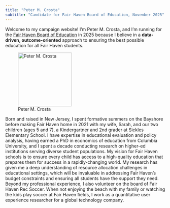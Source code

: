 ```yaml
---
title: "Peter M. Crosta"
subtitle: "Candidate for Fair Haven Board of Education, November 2025"
---
```


Welcome to my campaign website! I'm Peter M. Crosta, and I'm running for the [Fair Haven Board of Education](https://www.fairhaven.edu/district/board_of_education) in 2025 because I believe in a **data-driven, outcome-oriented** approach to ensuring the best possible education for all Fair Haven students.

![Peter M. Crosta](files/pete2s.jpg){fig-alt="Peter Crosta" fig-align="left" width="169"}

Born and raised in New Jersey, I spent formative summers on the Bayshore before making Fair Haven home in 2021 with my wife, Sarah, and our two children (ages 5 and 7), a Kindergartner and 2nd grader at Sickles Elementary School. I have expertise in educational evaluation and policy analysis, having earned a PhD in economics of education from Columbia University, and I spent a decade conducting research on higher-ed institutions serving diverse student populations. My vision for Fair Haven schools is to ensure every child has access to a high-quality education that prepares them for success in a rapidly-changing world. My research has given me a deep understanding of resource allocation challenges in educational settings, which will be invaluable in addressing Fair Haven's budget constraints and ensuring all students have the support they need. Beyond my professional experience, I also volunteer on the board of Fair Haven Rec Soccer. When not enjoying the beach with my family or watching the kids play soccer at Fair Haven fields, I work as a quantitative user experience researcher for a global technology company.
